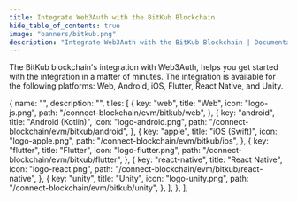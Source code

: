 ```yaml
---
title: Integrate Web3Auth with the BitKub Blockchain
hide_table_of_contents: true
image: "banners/bitkub.png"
description: "Integrate Web3Auth with the BitKub Blockchain | Documentation - Web3Auth"
---
```



<SEO
  title="Integrate Web3Auth with the BitKub Blockchain"
  description="Integrate Web3Auth with the BitKub Blockchain | Documentation - Web3Auth"
  image="https://web3auth.io/docs/banners/bitkub.png"
  slug="/connect-blockchain/evm/bitkub"
/>

The BitKub blockchain's integration with Web3Auth, helps you get started with the integration in a
matter of minutes. The integration is available for the following platforms: Web, Android, iOS,
Flutter, React Native, and Unity.

  {
    name: "",
    description: "",
    tiles: [
      {
        key: "web",
        title: "Web",
        icon: "logo-js.png",
        path: "/connect-blockchain/evm/bitkub/web",
      },
      {
        key: "android",
        title: "Android (Kotlin)",
        icon: "logo-android.png",
        path: "/connect-blockchain/evm/bitkub/android",
      },
      {
        key: "apple",
        title: "iOS (Swift)",
        icon: "logo-apple.png",
        path: "/connect-blockchain/evm/bitkub/ios",
      },
      {
        key: "flutter",
        title: "Flutter",
        icon: "logo-flutter.png",
        path: "/connect-blockchain/evm/bitkub/flutter",
      },
      {
        key: "react-native",
        title: "React Native",
        icon: "logo-react.png",
        path: "/connect-blockchain/evm/bitkub/react-native",
      },
      {
        key: "unity",
        title: "Unity",
        icon: "logo-unity.png",
        path: "/connect-blockchain/evm/bitkub/unity",
      },
    ],
  },
];

<Tiles tileGroups={BitKub} />

